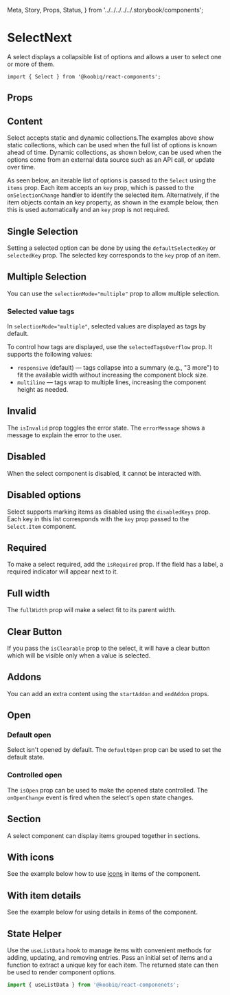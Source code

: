   Meta,
  Story,
  Props,
  Status,
} from '../../../../../.storybook/components';


<Meta of={Stories} />

# SelectNext

<Status variant="experimental" />

A select displays a collapsible list of options and allows a user to select one or more of them.

```tsx
import { Select } from '@koobiq/react-components';
```

<Story of={Stories.Base} />

## Props

<Props />

## Content

Select accepts static and dynamic collections.The examples above show static collections,
which can be used when the full list of options is known ahead of time.
Dynamic collections, as shown below, can be used when the options come from an external
data source such as an API call, or update over time.

As seen below, an iterable list of options is passed to the `Select` using the `items` prop.
Each item accepts an `key` prop, which is passed to the `onSelectionChange` handler to identify
the selected item. Alternatively, if the item objects contain an key property, as shown
in the example below, then this is used automatically and an `key` prop is not required.

<Story of={Stories.Content} />

## Single Selection

Setting a selected option can be done by using the `defaultSelectedKey` or `selectedKey` prop.
The selected key corresponds to the `key` prop of an item.

<Story of={Stories.SingleSelection} />

## Multiple Selection

You can use the `selectionMode="multiple"` prop to allow multiple selection.

<Story of={Stories.MultipleSelection} />

### Selected value tags

In `selectionMode="multiple"`, selected values are displayed as tags by default.

To control how tags are displayed, use the `selectedTagsOverflow` prop. It supports the following values:

- `responsive` (default) — tags collapse into a summary (e.g., "3 more") to fit the available width without increasing the component block size.
- `multiline` — tags wrap to multiple lines, increasing the component height as needed.

<Story of={Stories.SelectedTagsOverflow} />

## Invalid

The `isInvalid` prop toggles the error state. The `errorMessage` shows a message to explain the error to the user.

<Story of={Stories.Invalid} />

## Disabled

When the select component is disabled, it cannot be interacted with.

<Story of={Stories.Disabled} />

## Disabled options

Select supports marking items as disabled using the `disabledKeys` prop.
Each key in this list corresponds with the `key` prop passed to the `Select.Item` component.

<Story of={Stories.DisabledOptions} />

## Required

To make a select required, add the `isRequired` prop.
If the field has a label, a required indicator will appear next to it.

<Story of={Stories.Required} />

## Full width

The `fullWidth` prop will make a select fit to its parent width.

<Story of={Stories.FullWidth} />

## Clear Button

If you pass the `isClearable` prop to the select, it will have a clear
button which will be visible only when a value is selected.

<Story of={Stories.ClearButton} />

## Addons

You can add an extra content using the `startAddon` and `endAddon` props.

<Story of={Stories.Addons} />

## Open

### Default open

Select isn't opened by default. The `defaultOpen` prop can be used to set the default state.

### Controlled open

The `isOpen` prop can be used to make the opened state controlled. The `onOpenChange` event is fired when the select's open state changes.

<Story of={Stories.Open} />

## Section

A select component can display items grouped together in sections.

<Story of={Stories.Section} />

## With icons

See the example below how to use [icons](?path=/docs/icons--docs) in items of the component.

<Story of={Stories.WithIcons} />

## With item details

See the example below for using details in items of the component.

<Story of={Stories.WithItemDetails} />

## State Helper

Use the `useListData` hook to manage items with convenient methods for adding,
updating, and removing entries. Pass an initial set of items and a function to extract
a unique key for each item. The returned state can then be used to render component options.

```ts
import { useListData } from '@koobiq/react-componenets';
```

<Story of={Stories.StateHelper} />
